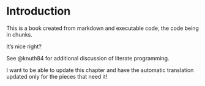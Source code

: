 # Introduction

This is a book created from markdown and executable code, the code being in chunks.

It's nice right?

See @knuth84 for additional discussion of literate programming.

I want to be able to update this chapter and have the automatic translation updated 
only for the pieces that need it!
